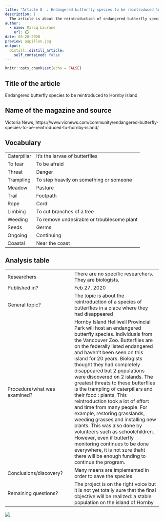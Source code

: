 ```yaml
---
title: "Article 8  : Endangered butterfly species to be reintroduced to Hornby Island"
description: |
  The article is about the reintroduction of endangered butterfly species and the causes of their disappearance in the region.
author:
  - name: Marcq Laurane
    url: {}
date: 03-20-2020
preview: papillon.jpg
output:
  distill::distill_article:
    self_contained: false
---
```


```r
knitr::opts_chunk$set(echo = FALSE)
```

## Title of the article 

Endangered butterfly species to be reintroduced to Hornby Island

## Name of the magazine and source 

Victoria News, https://www.vicnews.com/community/endangered-butterfly-species-to-be-reintroduced-to-hornby-island/

## Vocabulary

|                 |                    |
| --------------- | -------------------|
| Caterpillar     | It's the larvae of butterflies |
| To fear          | To be afraid   |
| Threat   | Danger   |
| Trampling   | To step heavily on something or someone  |
| Meadow   | Pasture   |
| Trail   | Footpath   |
| Rope   | Cord   |
| Limbing   | To cut branches of a tree  |
| Weeding    | To remove undesirable or troublesome plant  |
| Seeds    | Germs   |
| Ongoing   | Continuing   |
| Coastal   | Near the coast   |

## Analysis table 

|                   |                        |
| ----------------- | ---------------------- |
| Researchers       | There are no specific researchers. They are biologists.                   |
| Published in?     | Feb 27, 2020           |
| General topic?    | The topic is about the reintroduction of a species of butterflies in a place where they had disappeared                       |
| Procedure/what was examined?   | Hornby Island Helliwell Provincial Park will host an endangered butterfly species. Individuals from the Vancouver Zoo. Butterflies are on the federally listed endangered  and haven’t been seen on this island for 20 years. Biologists thought they had completely disappeared but 2 populations were discovered on 2 islands. The greatest threats to these butterflies is the trampling of caterpillars and their food : plants. This reintroduction took a lot of effort and time from many people. For example, restoring grasslands, weeding grasses and installing new plants. This was also done by volunteers such as schoolchildren. However, even if butterfly monitoring continues to be done everywhere, it is not sure thaht there will be enough funding to continue the program.   |
| Conclusions/discovery?      | Many means are implemented in order to save the species         |
| Remaining questions?        | The project is on the right voice but it is not yet totally sure that the final objective will be realized: a stable population on the island of Hornby              |



![](chenille.jpg)
